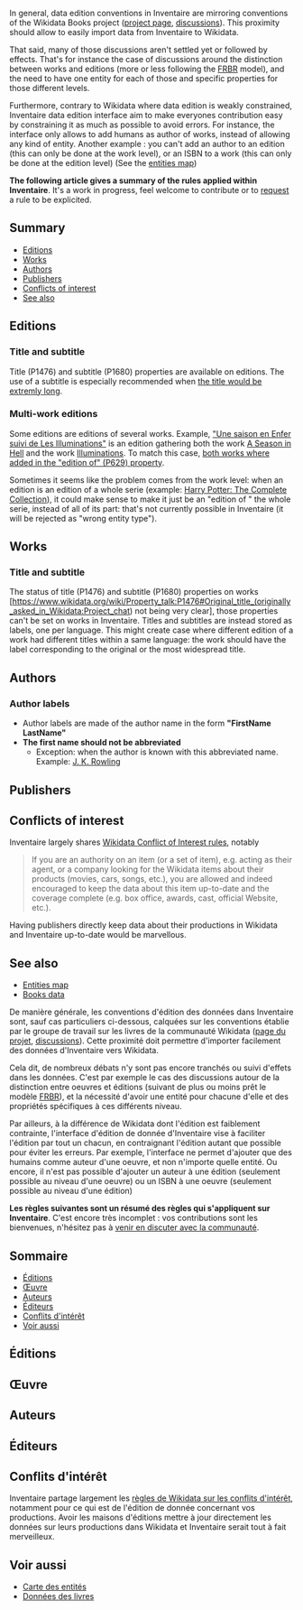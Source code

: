 <!-- LANG:EN, title="Data contribution guidelines"-->

In general, data edition conventions in Inventaire are mirroring conventions of the Wikidata Books project ([https://www.wikidata.org/wiki/Wikidata:WikiProject_Books project page], [https://www.wikidata.org/wiki/Wikidata_talk:WikiProject_Books discussions]). This proximity should allow to easily import data from Inventaire to Wikidata.

That said, many of those discussions aren't settled yet or followed by effects. That's for instance the case of discussions around the distinction between works and editions (more or less following the [https://en.wikipedia.org/wiki/FRBR FRBR] model), and the need to have one entity for each of those and specific properties for those different levels.

Furthermore, contrary to Wikidata where data edition is weakly constrained, Inventaire data edition interface aim to make everyones contribution easy by constraining it as much as possible to avoid errors. For instance, the interface only allows to add humans as author of works, instead of allowing any kind of entity. Another example : you can't add an author to an edition (this can only be done at the work level), or an ISBN to a work (this can only be done at the edition level) (See the [https://inventaire.github.io/entities-map/ entities map])

'''The following article gives a summary of the rules applied within Inventaire'''. It's a work in progress, feel welcome to contribute or to [[Communication channels|request]] a rule to be explicited.

== Summary ==

* [[#editions|Editions]]
* [[#works|Works]]
* [[#authors|Authors]]
* [[#publishers|Publishers]]
* [[#conflicts-of-interest|Conflicts of interest]]
* [[#see-also|See also]]

== Editions ==

=== Title and subtitle ===

Title (P1476) and subtitle (P1680) properties are available on editions. The use of a subtitle is especially recommended when [https://inventaire.io/entity/inv:14c867eb4418af89860d7199c708a3e3/edit the title would be extremly long].

=== Multi-work editions ===

Some editions are editions of several works. Example, [https://inventaire.io/entity/isbn:9782253159049 &quot;Une saison en Enfer suivi de Les Illuminations&quot;] is an edition gathering both the work [https://inventaire.io/entity/wd:Q301342 A Season in Hell] and the work [https://inventaire.io/entity/wd:Q2255881 Illuminations]. To match this case, [https://inventaire.io/entity/isbn:9782253159049/edit both works where added in the &quot;edition of&quot; (P629) property].

Sometimes it seems like the problem comes from the work level: when an edition is an edition of a whole serie (example: [https://inventaire.io/entity/isbn:9781408856772 Harry Potter: The Complete Collection]), it could make sense to make it just be an &quot;edition of &quot; the whole serie, instead of all of its part: that's not currently possible in Inventaire (it will be rejected as &quot;wrong entity type&quot;).

== Works ==

=== Title and subtitle ===

The status of title (P1476) and subtitle (P1680) properties on works [https://www.wikidata.org/wiki/Property_talk:P1476#Original_title_(originally_asked_in_Wikidata:Project_chat) not being very clear], those properties can't be set on works in Inventaire. Titles and subtitles are instead stored as labels, one per language. This might create case where different edition of a work had different titles within a same language: the work should have the label corresponding to the original or the most widespread title.

== Authors ==

=== Author labels ===

* Author labels are made of the author name in the form '''&quot;FirstName LastName&quot;'''
* '''The first name should not be abbreviated'''
** Exception: when the author is known with this abbreviated name. Example: [https://inventaire.io/entity/wd:Q34660 J. K. Rowling]

== Publishers ==

== Conflicts of interest ==

Inventaire largely shares [https://www.wikidata.org/wiki/Wikidata:Requests_for_comment/Conflict_of_Interest Wikidata Conflict of Interest rules], notably

<blockquote>If you are an authority on an item (or a set of item), e.g. acting as their agent, or a company looking for the Wikidata items about their products (movies, cars, songs, etc.), you are allowed and indeed encouraged to keep the data about this item up-to-date and the coverage complete (e.g. box office, awards, cast, official Website, etc.).
</blockquote>
Having publishers directly keep data about their productions in Wikidata and Inventaire up-to-date would be marvellous.

== See also ==

* [https://inventaire.github.io/entities-map/ Entities map]
* [[Data|Books data]]

<!-- LANG:FR, title="Conventions de contribution aux données"-->

De manière générale, les conventions d'édition des données dans Inventaire sont, sauf cas particuliers ci-dessous, calquées sur les conventions établie par le groupe de travail sur les livres de la communauté Wikidata ([https://www.wikidata.org/wiki/Wikidata:WikiProject_Books page du projet], [https://www.wikidata.org/wiki/Wikidata_talk:WikiProject_Books discussions]). Cette proximité doit permettre d'importer facilement des données d'Inventaire vers Wikidata.

Cela dit, de nombreux débats n'y sont pas encore tranchés ou suivi d'effets dans les données. C'est par exemple le cas des discussions autour de la distinction entre oeuvres et éditions (suivant de plus ou moins prêt le modèle [https://fr.wikipedia.org/wiki/FRBR FRBR]), et la nécessité d'avoir une entité pour chacune d'elle et des propriétés spécifiques à ces différents niveau.

Par ailleurs, à la différence de Wikidata dont l'édition est faiblement contrainte, l'interface d'édition de donnée d'Inventaire vise à faciliter l'édition par tout un chacun, en contraignant l'édition autant que possible pour éviter les erreurs. Par exemple, l'interface ne permet d'ajouter que des humains comme auteur d'une oeuvre, et non n'importe quelle entité. Ou encore, il n'est pas possible d'ajouter un auteur à une édition (seulement possible au niveau d'une oeuvre) ou un ISBN à une oeuvre (seulement possible au niveau d'une édition)

'''Les règles suivantes sont un résumé des règles qui s'appliquent sur Inventaire'''. C'est encore très incomplet : vos contributions sont les bienvenues, n'hésitez pas à [[Communication channels|venir en discuter avec la communauté]].

== Sommaire ==

* [[#editions|Éditions]]
* [[#œuvre|Œuvre]]
* [[#auteurs|Auteurs]]
* [[#éditeurs|Éditeurs]]
* [[#conflits%20d%27int%C3%A9r%C3%AAt|Conflits d'intérêt]]
* [[#voir-aussi|Voir aussi]]

== Éditions ==

== Œuvre ==

== Auteurs ==

== Éditeurs ==

== Conflits d'intérêt ==

Inventaire partage largement les [https://www.wikidata.org/wiki/Wikidata:Requests_for_comment/Conflict_of_Interest règles de Wikidata sur les conflits d'intérêt], notamment pour ce qui est de l'édition de donnée concernant vos productions. Avoir les maisons d'éditions mettre à jour directement les données sur leurs productions dans Wikidata et Inventaire serait tout à fait merveilleux.

== Voir aussi ==

* [https://inventaire.github.io/entities-map/ Carte des entités]
* [[Data|Données des livres]]

